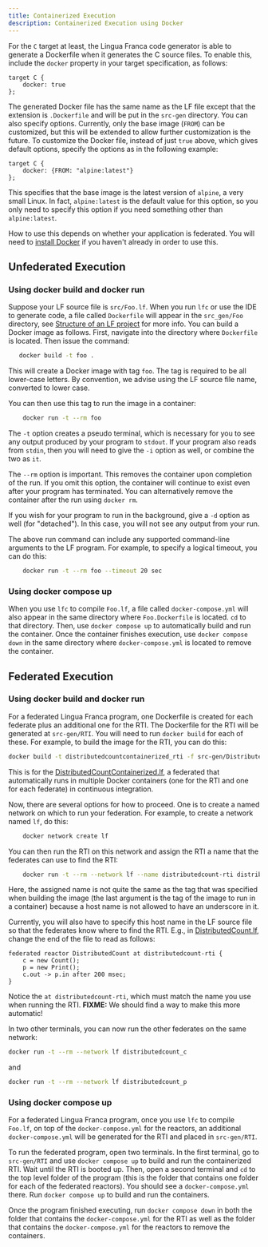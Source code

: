 ```yaml
---
title: Containerized Execution
description: Containerized Execution using Docker
---
```


For the `C` target at least, the Lingua Franca code generator is able to generate a Dockerfile when it generates the C source files. To enable this, include the `docker` property in your target specification, as follows:

```lf-c
target C {
    docker: true
};
```

The generated Docker file has the same name as the LF file except that the extension is `.Dockerfile` and will be put in the `src-gen` directory. You can also specify options. Currently, only the base image (`FROM`) can be customized, but this will be extended to allow further customization is the future. To customize the Docker file, instead of just `true` above, which gives default options, specify the options as in the following example:

```lf-c
target C {
    docker: {FROM: "alpine:latest"}
};
```

This specifies that the base image is the latest version of `alpine`, a very small Linux. In fact, `alpine:latest` is the default value for this option, so you only need to specify this option if you need something other than `alpine:latest`.

How to use this depends on whether your application is federated. You will need to [install Docker](https://docs.docker.com/get-docker/) if you haven't already in order to use this.

## Unfederated Execution

### Using docker build and docker run

Suppose your LF source file is `src/Foo.lf`. When you run `lfc` or use the IDE to generate code, a file called `Dockerfile` will appear in the `src_gen/Foo` directory, see [Structure of an LF project](<../writing-reactors/a-first-reactor.mdx#structure-of-an-lf-project>) for more info. You can build a Docker image as follows. First, navigate into the directory where `Dockerfile` is located. Then issue the command:

```sh
   docker build -t foo .
```

This will create a Docker image with tag `foo`. The tag is required to be all lower-case letters. By convention, we advise using the LF source file name, converted to lower case.

You can then use this tag to run the image in a container:

```sh
    docker run -t --rm foo
```

The `-t` option creates a pseudo terminal, which is necessary for you to see any output produced by your program to `stdout`. If your program also reads from `stdin`, then you will need to give the `-i` option as well, or combine the two as `it`.

The `--rm` option is important. This removes the container upon completion of the run. If you omit this option, the container will continue to exist even after your program has terminated. You can alternatively remove the container after the run using `docker rm`.

If you wish for your program to run in the background, give a `-d` option as well (for "detached"). In this case, you will not see any output from your run.

The above run command can include any supported command-line arguments to the LF program. For example, to specify a logical timeout, you can do this:

```sh
    docker run -t --rm foo --timeout 20 sec
```

### Using docker compose up

When you use `lfc` to compile `Foo.lf`, a file called `docker-compose.yml` will also appear in the same directory where `Foo.Dockerfile` is located. `cd` to that directory. Then, use `docker compose up` to automatically build and run the container. Once the container finishes execution, use `docker compose down` in the same directory where `docker-compose.yml` is located to remove the container.

## Federated Execution

### Using docker build and docker run

For a federated Lingua Franca program, one Dockerfile is created for each federate plus an additional one for the RTI. The Dockerfile for the RTI will be generated at `src-gen/RTI`. You will need to run `docker build` for each of these. For example, to build the image for the RTI, you can do this:

```sh
docker build -t distributedcountcontainerized_rti -f src-gen/DistributedCountContainerized_RTI.Dockerfile .
```

This is for the [DistributedCountContainerized.lf](https://github.com/lf-lang/lingua-franca/blob/master/test/C/src/docker/federated/DistributedCountContainerized.lf), a federated that automatically runs in multiple Docker containers (one for the RTI and one for each federate) in continuous integration.

Now, there are several options for how to proceed. One is to create a named network on which to run your federation. For example, to create a network named `lf`, do this:

```sh
    docker network create lf
```

You can then run the RTI on this network and assign the RTI a name that the federates can use to find the RTI:

```sh
    docker run -t --rm --network lf --name distributedcount-rti distributedcount_rti
```

Here, the assigned name is not quite the same as the tag that was specified when building the image (the last argument is the tag of the image to run in a container) because a host name is not allowed to have an underscore in it.

Currently, you will also have to specify this host name in the LF source file so that the federates know where to find the RTI. E.g., in [DistributedCount.lf](https://github.com/lf-lang/lingua-franca/blob/master/test/C/src/federated/DistributedCount.lf), change the end of the file to read as follows:

```lf
federated reactor DistributedCount at distributedcount-rti {
    c = new Count();
    p = new Print();
    c.out -> p.in after 200 msec;
}
```

Notice the `at distributedcount-rti`, which must match the name you use when running the RTI. **FIXME:** We should find a way to make this more automatic!

In two other terminals, you can now run the other federates on the same network:

```sh
docker run -t --rm --network lf distributedcount_c
```

and

```sh
docker run -t --rm --network lf distributedcount_p
```

### Using docker compose up

For a federated Lingua Franca program, once you use `lfc` to compile `Foo.lf`, on top of the `docker-compose.yml` for the reactors, an additional `docker-compose.yml` will be generated for the RTI and placed in `src-gen/RTI`.

To run the federated program, open two terminals. In the first terminal, go to `src-gen/RTI` and use `docker compose up` to build and run the containerized RTI. Wait until the RTI is booted up. Then, open a second terminal and `cd` to the top level folder of the program (this is the folder that contains one folder for each of the federated reactors). You should see a `docker-compose.yml` there. Run `docker compose up` to build and run the containers.

Once the program finished executing, run `docker compose down` in both the folder that contains the `docker-compose.yml` for the RTI as well as the folder that contains the `docker-compose.yml` for the reactors to remove the containers.
